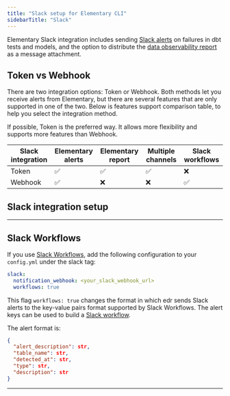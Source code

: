 ```yaml
---
title: "Slack setup for Elementary CLI"
sidebarTitle: "Slack"
---
```


Elementary Slack integration includes sending [Slack alerts](/oss/guides/alerts/send-slack-alerts) on failures in dbt tests and models, and the option to distribute the [data observability report](/oss/guides/generate-report-ui) as a message attachment.

## Token vs Webhook

There are two integration options: Token or Webhook.
Both methods let you receive alerts from Elementary, but there are several features that are only supported in one of the two.
Below is features support comparison table, to help you select the integration method.

<Info>
  If possible, Token is the preferred way. It allows more flexibility and
  supports more features than Webhook.
</Info>

| Slack integration | Elementary alerts | Elementary report | Multiple channels | Slack workflows |
| ----------------- | ----------------- | ----------------- | ----------------- | --------------- |
| Token             | ✅                | ✅                | ✅                | ❌              |
| Webhook           | ✅                | ❌                | ❌                | ✅              |

## Slack integration setup

<Snippet file="setup-slack-integration.mdx" />

---

## Slack Workflows

If you use [Slack Workflows](https://slack.com/features/workflow-automation), add the following configuration to your `config.yml` under the slack tag:

```yml config.yml
slack:
  notification_webhook: <your_slack_webhook_url>
  workflows: true
```

This flag `workflows: true` changes the format in which edr sends Slack alerts to the key-value pairs format supported by Slack Workflows.
The alert keys can be used to build a [Slack workflow](https://slack.com/help/articles/360053571454-Set-up-a-workflow-in-Slack).

The alert format is:

```json
{
  "alert_description": str,
  "table_name": str,
  "detected_at": str,
  "type": str,
  "description": str
}
```

---
